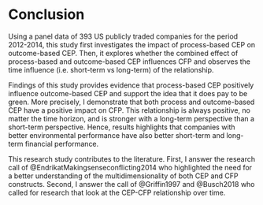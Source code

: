 # Conclusion {-}

Using a panel data of 393 US publicly traded companies for the period 2012-2014, this study first investigates the impact of process-based CEP on outcome-based CEP. Then, it explores whether the combined effect of process-based and outcome-based CEP influences CFP and observes the time influence (i.e. short-term vs long-term) of the relationship.

Findings of this study provides evidence that process-based CEP positively influence outcome-based CEP and support the idea that it does pay to be green. More precisely, I demonstrate that both process and outcome-based CEP have a positive impact on CFP. This relationship is always positive, no matter the time horizon, and is stronger with a long-term perspective than a short-term perspective. Hence, results highlights that companies with better environmental performance have also better short-term and long-term financial performance.

This research study contributes to the literature. First, I answer the research call of @EndrikatMakingsenseconflicting2014 who highlighted the need for a better understanding of
the multidimensionality of both CEP and CFP constructs. Second, I answer the call of @Griffin1997 and @Busch2018 who called for research that look at the CEP-CFP relationship over time.


